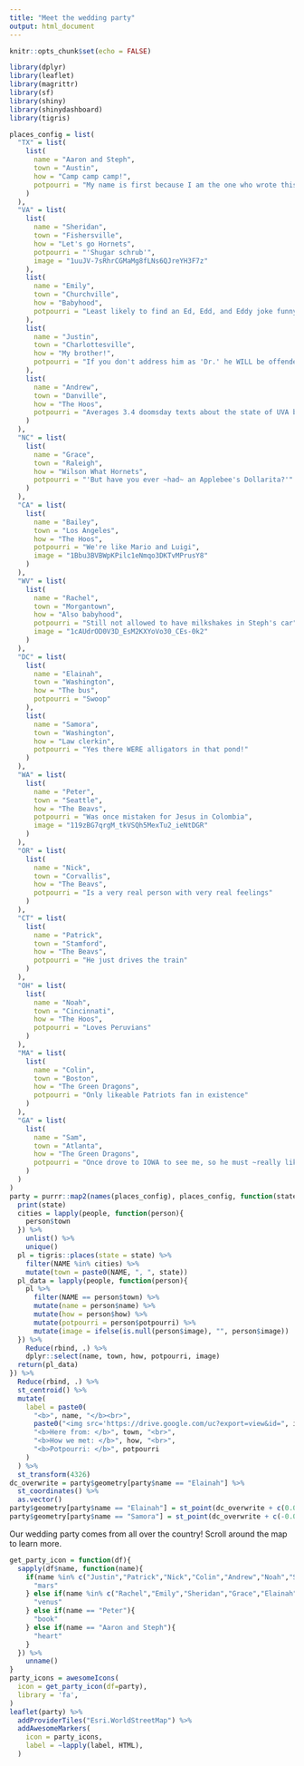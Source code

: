 ```yaml
---
title: "Meet the wedding party"
output: html_document
---
```


```r
knitr::opts_chunk$set(echo = FALSE)

library(dplyr)
library(leaflet)
library(magrittr)
library(sf)
library(shiny)
library(shinydashboard)
library(tigris)
```

```r
places_config = list(
  "TX" = list(
    list(
      name = "Aaron and Steph",
      town = "Austin",
      how = "Camp camp camp!",
      potpourri = "My name is first because I am the one who wrote this"
    )
  ),
  "VA" = list(
    list(
      name = "Sheridan",
      town = "Fishersville",
      how = "Let's go Hornets",
      potpourri = "'Shugar schrub'",
      image = "1uuJV-7sRhrCGMaMg8fLNs6QJreYH3F7z"
    ),
    list(
      name = "Emily",
      town = "Churchville",
      how = "Babyhood",
      potpourri = "Least likely to find an Ed, Edd, and Eddy joke funny"
    ),
    list(
      name = "Justin",
      town = "Charlottesville",
      how = "My brother!",
      potpourri = "If you don't address him as 'Dr.' he WILL be offended"
    ),
    list(
      name = "Andrew",
      town = "Danville",
      how = "The Hoos",
      potpourri = "Averages 3.4 doomsday texts about the state of UVA basketball per game"
    )
  ),
  "NC" = list(
    list(
      name = "Grace",
      town = "Raleigh",
      how = "Wilson What Hornets",
      potpourri = "'But have you ever ~had~ an Applebee's Dollarita?'"
    )
  ),
  "CA" = list(
    list(
      name = "Bailey",
      town = "Los Angeles",
      how = "The Hoos",
      potpourri = "We're like Mario and Luigi",
      image = "1Bbu3BVBWpKPilc1eNmqo3DKTvMPrusY8"
    )
  ),
  "WV" = list(
    list(
      name = "Rachel",
      town = "Morgantown",
      how = "Also babyhood",
      potpourri = "Still not allowed to have milkshakes in Steph's car",
      image = "1cAUdrOD0V3D_EsM2KXYoVo30_CEs-0k2"
    )
  ),
  "DC" = list(
    list(
      name = "Elainah",
      town = "Washington",
      how = "The bus",
      potpourri = "Swoop"
    ),
    list(
      name = "Samora",
      town = "Washington",
      how = "Law clerkin",
      potpourri = "Yes there WERE alligators in that pond!"
    )
  ),
  "WA" = list(
    list(
      name = "Peter",
      town = "Seattle",
      how = "The Beavs",
      potpourri = "Was once mistaken for Jesus in Colombia",
      image = "119zBG7qrgM_tkVSQh5MexTu2_ieNtDGR"
    )
  ),
  "OR" = list(
    list(
      name = "Nick",
      town = "Corvallis",
      how = "The Beavs",
      potpourri = "Is a very real person with very real feelings"
    )
  ),
  "CT" = list(
    list(
      name = "Patrick",
      town = "Stamford",
      how = "The Beavs",
      potpourri = "He just drives the train"
    )
  ),
  "OH" = list(
    list(
      name = "Noah",
      town = "Cincinnati",
      how = "The Hoos",
      potpourri = "Loves Peruvians"
    )
  ),
  "MA" = list(
    list(
      name = "Colin",
      town = "Boston",
      how = "The Green Dragons",
      potpourri = "Only likeable Patriots fan in existence"
    )
  ),
  "GA" = list(
    list(
      name = "Sam",
      town = "Atlanta",
      how = "The Green Dragons",
      potpourri = "Once drove to IOWA to see me, so he must ~really like me~"
    )
  )
)
party = purrr::map2(names(places_config), places_config, function(state,people){
  print(state)
  cities = lapply(people, function(person){
    person$town
  }) %>%
    unlist() %>%
    unique()
  pl = tigris::places(state = state) %>%
    filter(NAME %in% cities) %>%
    mutate(town = paste0(NAME, ", ", state))
  pl_data = lapply(people, function(person){
    pl %>%
      filter(NAME == person$town) %>%
      mutate(name = person$name) %>%
      mutate(how = person$how) %>%
      mutate(potpourri = person$potpourri) %>%
      mutate(image = ifelse(is.null(person$image), "", person$image))
  }) %>%
    Reduce(rbind, .) %>%
    dplyr::select(name, town, how, potpourri, image)
  return(pl_data)
}) %>%
  Reduce(rbind, .) %>%
  st_centroid() %>%
  mutate(
    label = paste0(
      "<b>", name, "</b><br>",
      paste0("<img src='https://drive.google.com/uc?export=view&id=", image, "', width='175px'><br>"),
      "<b>Here from: </b>", town, "<br>",
      "<b>How we met: </b>", how, "<br>",
      "<b>Potpourri: </b>", potpourri
    )
  ) %>%
  st_transform(4326)
dc_overwrite = party$geometry[party$name == "Elainah"] %>%
  st_coordinates() %>%
  as.vector()
party$geometry[party$name == "Elainah"] = st_point(dc_overwrite + c(0.01,0))
party$geometry[party$name == "Samora"] = st_point(dc_overwrite + c(-0.01,0))
```

Our wedding party comes from all over the country! Scroll around the map to learn more.

```r
get_party_icon = function(df){
  sapply(df$name, function(name){
    if(name %in% c("Justin","Patrick","Nick","Colin","Andrew","Noah","Sam")){
      "mars"
    } else if(name %in% c("Rachel","Emily","Sheridan","Grace","Elainah","Bailey","Samora")){
      "venus"
    } else if(name == "Peter"){
      "book"
    } else if(name == "Aaron and Steph"){
      "heart"
    }
  }) %>%
    unname()
}
party_icons = awesomeIcons(
  icon = get_party_icon(df=party),
  library = 'fa',
)
leaflet(party) %>%
  addProviderTiles("Esri.WorldStreetMap") %>%
  addAwesomeMarkers(
    icon = party_icons,
    label = ~lapply(label, HTML),
  )
```
